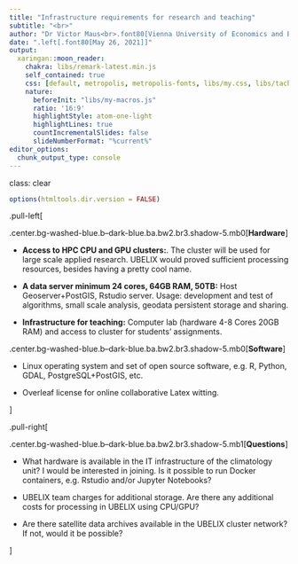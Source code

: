 ```yaml
---
title: "Infrastructure requirements for research and teaching"
subtitle: "<br>"
author: "Dr Victor Maus<br>.font80[Vienna University of Economics and Business]<br>.font80[victor.maus@wu.ac.at]<br>.font80[<a href='https://www.victor-maus.com'>www.victor-maus.com</a>]"
date: ".left[.font80[May 26, 2021]]"
output: 
  xaringan::moon_reader:
    chakra: libs/remark-latest.min.js
    self_contained: true
    css: [default, metropolis, metropolis-fonts, libs/my.css, libs/tachyons-min.css]
    nature:
      beforeInit: "libs/my-macros.js"
      ratio: '16:9'
      highlightStyle: atom-one-light
      highlightLines: true
      countIncrementalSlides: false
      slideNumberFormat: "%current%"
editor_options: 
  chunk_output_type: console
---
```

class: clear
```r
options(htmltools.dir.version = FALSE)
```

.pull-left[

.center.bg-washed-blue.b--dark-blue.ba.bw2.br3.shadow-5.mb0[**Hardware**]
  
  - **Access to HPC CPU and GPU clusters:**. The cluster will be used for large scale applied research. UBELIX would proved sufficient processing resources, besides having a pretty cool name.

  - **A data server minimum 24 cores, 64GB RAM, 50TB:** Host Geoserver+PostGIS, Rstudio server. Usage: development and test of algorithms, small scale analysis, geodata persistent storage and sharing.

  - **Infrastructure for teaching:** Computer lab (hardware 4-8 Cores 20GB RAM) and access to cluster for students' assignments.

.center.bg-washed-blue.b--dark-blue.ba.bw2.br3.shadow-5.mb0[**Software**]

  - Linux operating system and set of open source software, e.g. R, Python, GDAL, PostgreSQL+PostGIS, etc.

  - Overleaf license for online collaborative Latex witting.

]

.pull-right[

.center.bg-washed-blue.b--dark-blue.ba.bw2.br3.shadow-5.mb1[**Questions**]

  - What hardware is available in the IT infrastructure of the climatology unit? I would be interested in joining. Is it possible to run Docker containers, e.g. Rstudio and/or Jupyter Notebooks?
  
  - UBELIX team charges for additional storage. Are there any additional costs for processing in UBELIX using CPU/GPU?
  
  - Are there satellite data archives available in the UBELIX cluster network? If not, would it be possible?

]

